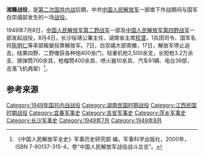 {{Infobox Military Conflict
|campaign=
|image=
|caption=
|conflict=湘赣战役
|date=1949年7月8日－8月17日
|place=[[江西省_(中華民國)|江西省]][[奉新县|奉新]]、[[萍乡县|萍乡]]、[[吉安县|吉安]]及[[湖南省_(中华民国)|湖南省]][[长沙|长沙]]及其附近地区
|result={{PLA}}胜利
|combatant1={{PLA}}[[中国人民解放军第四野战军|第四野战军]]：<br>12兵团40、45、46军和15兵团43、44、48军<br />[[中国人民解放军第二野战军|中国人民解放军第二野战军]]第4兵团13、14、15、18军
|combatant2={{ROCA}}：<br>白崇禧部第7、46、48、58、97、126军和长沙绥靖公署第1兵团71、14、100军及地方部队
|commander1=[[林彪|林彪]]
|commander2=[[File:Flag_of_the_Republic_of_China_Army.svg|22px]][[白崇禧|白崇禧]]
|strength1=
|strength2=
|casualties1=2,800余人<ref name="军事科学" />
|casualties2=4,600余人<br />叛變7.7万余人<ref name="军事科学" />
|}}

'''湘赣战役'''，是[[第二次国共内战|第二次国共内战]]后期，中共[[中国人民解放军|中国人民解放军]]一部南下作战期间与国军白崇禧部发生的一场[[战役|战役]]。

1949年7月8日，[[中国人民解放军第二野战军|中国人民解放军第二野战军]]一部及[[中国人民解放军第四野战军|中国人民解放军第四野战军]]一部发起战役，8月4日，长沙绥靖公署主任、湖南省主席[[程潜|程潜]]，1兵团司令、国军名将[[陈明仁|陈明仁]]等率部叛變投靠解放军。7日，白崇禧大部南撤，17日，解放军停止追击。结果四野、二野缴获各种炮400余门，轻重机枪2,500余支，长短枪3.2万余支、掷弹筒700余具，枪榴筒400余具、喷火器10余具、汽车61辆、电台39部，击落飞机两架）<ref name="军事科学">《中国人民解放军全史》军事历史研究部 编，军事科学出版社，2000年，ISBN 7-80137-315-4，卷“中国人民解放军战役战斗总览”。</ref>。

== 参考来源 ==
{{Reflist|2}}

{{第二次国共内战}}
[[Category:1949年国共内战战役|Category:1949年国共内战战役]] 
[[Category:湖南民国时期战役|Category:湖南民国时期战役]]
[[Category:江西民国时期战役|Category:江西民国时期战役]]
[[Category:宜春军事史|Category:宜春军事史]]
[[Category:吉安军事史|Category:吉安军事史]]
[[Category:萍乡军事史|Category:萍乡军事史]]
[[Category:长沙军事史|Category:长沙军事史]]
[[Category:1949年7月|Category:1949年7月]]
[[Category:1949年8月|Category:1949年8月]]